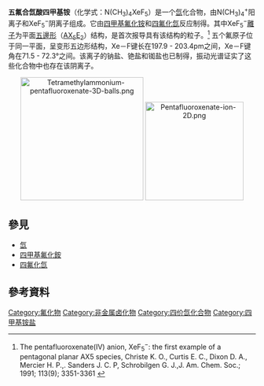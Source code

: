{{Chembox
| ImageFile = Tetramethylammonium-pentafluoroxenate-xtal-3D-vdW.png
| ImageSize = 
| IUPACName = Tetramethylammonium pentafluoridoxenonate(−)
| OtherNames = 
| Section1 = {{Chembox Identifiers
| CASNo = 133042-40-7
| CASNo_Ref = {{cascite|correct|CAS}}
| PubChem = 
| SMILES = }}
| Section2 = {{Chembox Properties
| Formula = N(CH<sub>3</sub>)<sub>4</sub>XeF<sub>5</sub>
| MolarMass = 300.4308 
| Appearance = 無色晶體
| Density = 
| MeltingPt = 
| BoilingPt = 
| Solubility = }}
| Section3 = {{Chembox Hazards
| MainHazards = 
| FlashPt = 
| Autoignition = }}
}}
'''五氟合氙酸四甲基铵'''（化学式：N(CH<sub>3</sub>)<sub>4</sub>XeF<sub>5</sub>）是一个[[氙|氙]]化合物，由N(CH<sub>3</sub>)<sub>4</sub><sup>+</sup>阳离子和XeF<sub>5</sub><sup>−</sup>阴离子组成。它由[[四甲基氟化铵|四甲基氟化铵]]和[[四氟化氙|四氟化氙]]反应制得。其中XeF<sub>5</sub><sup>−</sup>[[離子|離子]]为平面[[五邊形|五邊形]]（[[價層電子對互斥理論|AX<sub>5</sub>E<sub>2</sub>]]）结构，是首次报导具有该结构的粒子。<ref name = "Christe">The pentafluoroxenate(IV) anion, XeF<sub>5</sub><sup>−</sup>: the first example of a pentagonal planar AX5 species,  Christe K. O., Curtis E. C., Dixon D. A., Mercier H. P.,. Sanders J. C. P, Schrobilgen G. J.,J. Am. Chem. Soc.; 1991; 113(9); 3351-3361  {{doi|10.1021/ja00009a021}}</ref> 五个氟原子位于同一平面，呈变形五边形结构，Xe－F键长在197.9 - 203.4pm之间，Xe－F键角在71.5 - 72.3°之间。该离子的钠盐、铯盐和铷盐也已制得，振动光谱证实了这些化合物中也存在该阴离子。

<center>[[File:Tetramethylammonium-pentafluoroxenate-3D-balls.png|250px]] [[File:Pentafluoroxenate-ion-2D.png|200px]]</center>

==參見==
*[[氙|氙]]
*[[四甲基氟化銨|四甲基氟化銨]]
*[[四氟化氙|四氟化氙]]

==參考資料==
{{reflist}}

{{稀有气体化合物}}
{{四甲基銨鹽}}
[[Category:氟化物|Category:氟化物]]
[[Category:非金属卤化物|Category:非金属卤化物]]
[[Category:四价氙化合物|Category:四价氙化合物]]
[[Category:四甲基铵盐|Category:四甲基铵盐]]